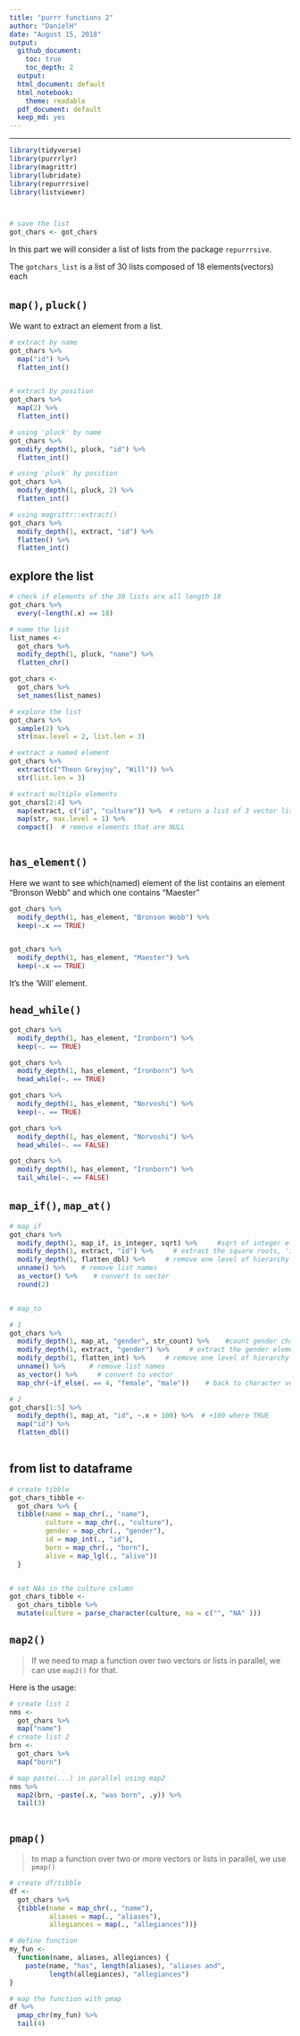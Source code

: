 ```yaml
---
title: "purrr functions 2"
author: "DanielH"
date: "August 15, 2018"
output:
  github_document:
    toc: true
    toc_depth: 2
  output:
  html_document: default
  html_notebook:
    theme: readable
  pdf_document: default
  keep_md: yes
---
```


---

```r

library(tidyverse)
library(purrrlyr)
library(magrittr)
library(lubridate)
library(repurrrsive)
library(listviewer)



# save the list
got_chars <- got_chars

```

In this part we will consider a list of lists from the package `repurrrsive`. 

The `gotchars_list` is a list of 30 lists composed of 18 elements(vectors) each

## `map()`, `pluck()`

We want to extract an element from a list.

```r
# extract by name
got_chars %>%
  map("id") %>%
  flatten_int()


# extract by position
got_chars %>%
  map(2) %>%
  flatten_int()

# using 'pluck' by name
got_chars %>%
  modify_depth(1, pluck, "id") %>%
  flatten_int()

# using 'pluck' by position
got_chars %>%
  modify_depth(1, pluck, 2) %>%
  flatten_int()

# using magrittr::extract()
got_chars %>%
  modify_depth(1, extract, "id") %>%
  flatten() %>%
  flatten_int()
```

## explore the list

```r

# check if elements of the 30 lists are all length 18
got_chars %>%
  every(~length(.x) == 18)

# name the list
list_names <-
  got_chars %>%
  modify_depth(1, pluck, "name") %>%
  flatten_chr()

got_chars <-
  got_chars %>%
  set_names(list_names)

# explore the list
got_chars %>%
  sample(2) %>% 
  str(max.level = 2, list.len = 3)

# extract a named element
got_chars %>%
  extract(c("Theon Greyjoy", "Will")) %>%
  str(list.len = 3)

# extract multiple elements
got_chars[2:4] %>%
  map(extract, c("id", "culture")) %>%  # return a list of 3 vector lists
  map(str, max.level = 1) %>%
  compact()  # remove elements that are NULL
  
```

## `has_element()`

Here we want to see which(named) element of the list contains an element "Bronson Webb" and which one contains "Maester"

```r
got_chars %>%
  modify_depth(1, has_element, "Bronson Webb") %>%
  keep(~.x == TRUE)


got_chars %>%
  modify_depth(1, has_element, "Maester") %>%
  keep(~.x == TRUE)
```

It's the 'Will' element.

## `head_while()`

```r
got_chars %>%
  modify_depth(1, has_element, "Ironborn") %>%
  keep(~. == TRUE)

got_chars %>%
  modify_depth(1, has_element, "Ironborn") %>%
  head_while(~. == TRUE)

got_chars %>%
  modify_depth(1, has_element, "Norvoshi") %>%
  keep(~. == TRUE)

got_chars %>%
  modify_depth(1, has_element, "Norvoshi") %>%
  head_while(~. == FALSE)

got_chars %>%
  modify_depth(1, has_element, "Ironborn") %>%
  tail_while(~. == FALSE) 

```

## `map_if()`, `map_at()`

```r
# map_if
got_chars %>%
  modify_depth(1, map_if, is_integer, sqrt) %>%     #sqrt of integer elements
  modify_depth(1, extract, "id") %>%     # extract the square roots, 'id'
  modify_depth(1, flatten_dbl) %>%     # remove one level of hierarchy
  unname() %>%    # remove list names
  as_vector() %>%    # convert to vector
  round(2) 


# map_to

# 1
got_chars %>%
  modify_depth(1, map_at, "gender", str_count) %>%    #count gender characters
  modify_depth(1, extract, "gender") %>%     # extract the gender elements
  modify_depth(1, flatten_int) %>%     # remove one level of hierarchy
  unname() %>%      # remove list names
  as_vector() %>%     # convert to vector
  map_chr(~if_else(. == 4, "female", "male"))    # back to character vec

# 2
got_chars[1:5] %>% 
  modify_depth(1, map_at, "id", ~.x + 100) %>%  # +100 where TRUE
  map("id") %>%
  flatten_dbl()
 
```

## from list to dataframe

```r

# create tibble
got_chars_tibble <-
  got_chars %>% {
  tibble(name = map_chr(., "name"),
         culture = map_chr(., "culture"),
         gender = map_chr(., "gender"),
         id = map_int(., "id"),
         born = map_chr(., "born"),
         alive = map_lgl(., "alive"))
  }


# set NAs in the culture column
got_chars_tibble <-
  got_chars_tibble %>%
  mutate(culture = parse_character(culture, na = c("", "NA" )))


```

## `map2()`

>If we need to map a function over two vectors or lists in parallel, we can use `map2()` for that. 

Here is the usage:

```r

# create list 1
nms <-
  got_chars %>%
  map("name")
# create list 2
brn <-
  got_chars %>%
  map("born")

# map paste(...) in parallel using map2
nms %>%
  map2(brn, ~paste(.x, "was born", .y)) %>%
  tail(3)
         
```

## `pmap()`

>to map a function over two or more vectors or lists in parallel, we use `pmap()`

```r

# create df/tibble
df <- 
  got_chars %>% 
  {tibble(name = map_chr(., "name"),
          aliases = map(., "aliases"),
          allegiances = map(., "allegiances"))}

# define function
my_fun <- 
  function(name, aliases, allegiances) {
    paste(name, "has", length(aliases), "aliases and",
          length(allegiances), "allegiances")
}

# map the function with pmap
df %>% 
  pmap_chr(my_fun) %>% 
  tail(4)
```





